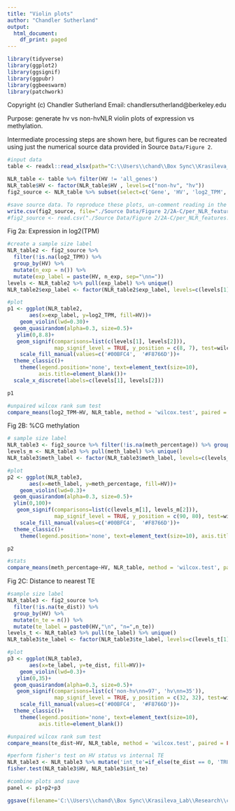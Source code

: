 ```yaml
---
title: "Violin plots"
author: "Chandler Sutherland"
output:
  html_document:
    df_print: paged
---
```


```r
library(tidyverse)
library(ggplot2)
library(ggsignif)
library(ggpubr)
library(ggbeeswarm)
library(patchwork)
```

Copyright (c) Chandler Sutherland
Email: chandlersutherland@berkeley.edu

Purpose: generate hv vs non-hvNLR violin plots of expression vs methylation.

Intermediate processing steps are shown here, but figures can be recreated using just the numerical source data provided in Source `Data/Figure 2`.

```r
#input data 
table <- readxl::read_xlsx(path="C:\\Users\\chand\\Box Sync\\Krasileva_Lab\\Research\\chandler\\Krasileva Lab\\E14\\all_gene_table.xlsx")

NLR_table <- table %>% filter(HV != 'all_genes')
NLR_table$HV <- factor(NLR_table$HV , levels=c("non-hv", "hv"))
fig2_source <- NLR_table %>% subset(select=c('Gene', 'HV', 'log2_TPM', 'meth_percentage', 'te_dist'))
```


```r
#save source data. To reproduce these plots, un-comment reading in the fig2_source and start code from there  
write.csv(fig2_source, file="./Source Data/Figure 2/2A-C/per_NLR_features.csv")
#fig2_source <- read.csv("./Source Data/Figure 2/2A-C/per_NLR_features.csv")
```

Fig 2a: Expression in log2(TPM)
```r
#create a sample size label
NLR_table2 <- fig2_source %>% 
  filter(!is.na(log2_TPM)) %>% 
  group_by(HV) %>% 
  mutate(n_exp = n()) %>% 
  mutate(exp_label = paste(HV, n_exp, sep="\nn="))
levels <- NLR_table2 %>% pull(exp_label) %>% unique()
NLR_table2$exp_label <- factor(NLR_table2$exp_label, levels=c(levels[1], levels[2]))

#plot 
p1 <- ggplot(NLR_table2,
       aes(x=exp_label, y=log2_TPM, fill=HV))+
    geom_violin(lwd=0.30)+
  geom_quasirandom(alpha=0.3, size=0.5)+
   ylim(0,8.8)+
   geom_signif(comparisons=list(c(levels[1], levels[2])), 
               map_signif_level = TRUE, y_position = c(8, 7), test=wilcox.test, textsize=2, size=0.25)+
    scale_fill_manual(values=c('#00BFC4',  '#F8766D'))+
  theme_classic()+
    theme(legend.position='none', text=element_text(size=10), 
          axis.title=element_blank())+
  scale_x_discrete(labels=c(levels[1], levels[2]))

p1

#unpaired wilcox rank sum test 
compare_means(log2_TPM~HV, NLR_table, method = 'wilcox.test', paired = FALSE)
```

Fig 2B: %CG methylation 
```r
# sample size label
NLR_table3 <- fig2_source %>% filter(!is.na(meth_percentage)) %>% group_by(HV) %>% mutate(n_meth = n()) %>% mutate(meth_label = paste0(HV,"\n", "n=",n_meth))
levels_m <- NLR_table3 %>% pull(meth_label) %>% unique()
NLR_table3$meth_label <- factor(NLR_table3$meth_label, levels=c(levels_m[1], levels_m[2]))

#plot
p2 <- ggplot(NLR_table3,
       aes(x=meth_label, y=meth_percentage, fill=HV))+
    geom_violin(lwd=0.3)+
  geom_quasirandom(alpha=0.3, size=0.5)+
  ylim(0,100)+
   geom_signif(comparisons=list(c(levels_m[1], levels_m[2])), 
               map_signif_level = TRUE, y_position = c(90, 80), test=wilcox.test, textsize=2, size=0.25)+
    scale_fill_manual(values=c('#00BFC4',  '#F8766D'))+
  theme_classic()+
    theme(legend.position='none', text=element_text(size=10), axis.title=element_blank())

p2

#stats 
compare_means(meth_percentage~HV, NLR_table, method = 'wilcox.test', paired = FALSE)
```

Fig 2C: Distance to nearest TE 
```r
#sample size label
NLR_table3 <- fig2_source %>% 
  filter(!is.na(te_dist)) %>% 
  group_by(HV) %>% 
  mutate(n_te = n()) %>% 
  mutate(te_label = paste0(HV,"\n", "n=",n_te))
levels_t <- NLR_table3 %>% pull(te_label) %>% unique()
NLR_table3$te_label <- factor(NLR_table3$te_label, levels=c(levels_t[1], levels_t[2]))

#plot
p3 <- ggplot(NLR_table3,
       aes(x=te_label, y=te_dist, fill=HV))+
    geom_violin(lwd=0.3)+
   ylim(0,35)+
  geom_quasirandom(alpha=0.3, size=0.5)+
   geom_signif(comparisons=list(c('non-hv\nn=97', 'hv\nn=35')), 
               map_signif_level = TRUE, y_position = c(32, 32), test=wilcox.test, textsize=2, size=0.25)+
    scale_fill_manual(values=c('#00BFC4',  '#F8766D'))+
  theme_classic()+
    theme(legend.position='none', text=element_text(size=10), 
          axis.title=element_blank())

#unpaired wilcox rank sum test 
compare_means(te_dist~HV, NLR_table, method = 'wilcox.test', paired = FALSE)
```

```r
#perform fisher's test on HV status vs internal TE
NLR_table3 <- NLR_table3 %>% mutate('int_te'=if_else(te_dist == 0, 'TRUE', 'FALSE'))
fisher.test(NLR_table3$HV, NLR_table3$int_te)
```
```r
#combine plots and save 
panel <- p1+p2+p3

ggsave(filename='C:\\Users\\chand\\Box Sync\\Krasileva_Lab\\Research\\chandler\\Krasileva Lab\\Outputs\\NLR Features Paper\\EMBO Submission\\Figure Panels\\fig_2a_c.svg', plot=panel, dpi=1000, width=180, height=50, unit='mm')
```

